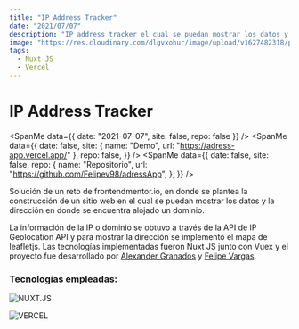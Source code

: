 ```yaml
---
title: "IP Address Tracker"
date: "2021/07/07"
description: "IP address tracker el cual se puedan mostrar los datos y la dirección en donde se encuentra alojado un dominio."
image: "https://res.cloudinary.com/dlgvxohur/image/upload/v1627482318/proyectos/ip-address-tracker/g1alexander-foto-1.webp"
tags:
  - Nuxt JS
  - Vercel
---
```


# IP Address Tracker

<section className="flex items-center">

<SpanMe data={{ date: "2021-07-07", site: false, repo: false }} />
<SpanMe
  data={{
    date: false,
    site: { name: "Demo", url: "https://adress-app.vercel.app/" },
    repo: false,
  }}
/>
<SpanMe
  data={{
    date: false,
    site: false,
    repo: {
      name: "Repositorio",
      url: "https://github.com/Felipev98/adressApp",
    },
  }}
/>

</section>

Solución de un reto de frontendmentor.io, en donde se plantea la construcción de un sitio web en el cual se puedan mostrar los datos y la dirección en donde se encuentra alojado un dominio.

La información de la IP o dominio se obtuvo a través de la API de IP Geolocation API y para mostrar la dirección se implementó el mapa de leafletjs. Las tecnologías implementadas fueron Nuxt JS junto con Vuex y el proyecto fue desarrollado por <a href="https://www.linkedin.com/in/g1alexander/" target="_blank" rel="noreferrer">Alexander Granados</a> y <a href="https://www.linkedin.com/in/felipevargass/" target="_blank" rel="noreferrer">Felipe Vargas</a>.

### Tecnologías empleadas:

<section>

![NUXT.JS](https://img.shields.io/badge/-NUXT.JS-00C58E?&logo=nuxtdotjs&logoColor=ffffff)

![VERCEL](https://img.shields.io/badge/-VERCEL-000000?&logo=Vercel&logoColor=ffffff)

</section>

<br />

<ImageMe
  src="https://res.cloudinary.com/dlgvxohur/image/upload/v1627482318/proyectos/ip-address-tracker/g1alexander-foto-1.webp"
  alt="portada-ip-tracker"
/>
